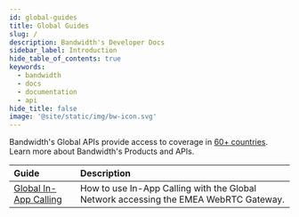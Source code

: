 ```yaml
---
id: global-guides
title: Global Guides
slug: /
description: Bandwidth's Developer Docs
sidebar_label: Introduction
hide_table_of_contents: true
keywords:
  - bandwidth
  - docs
  - documentation
  - api
hide_title: false
image: '@site/static/img/bw-icon.svg'
---
```


Bandwidth's Global APIs provide access to coverage in [60+ countries](https://www.bandwidth.com/coverage/). Learn more about Bandwidth's Products and APIs.

| Guide | Description |
|:------|:------------|
| [Global In-App Calling](/global-guides/voice/guides/inAppCalling/) | How to use In-App Calling with the Global Network accessing the EMEA WebRTC Gateway. |